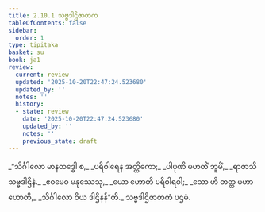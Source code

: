 ```yaml
---
title: 2.10.1 သဗ္ဗဒါဌိဇာတက
tableOfContents: false
sidebar:
  order: 1
type: tipitaka
basket: su
book: ja1
review:
  current: review
  updated: '2025-10-20T22:47:24.523680'
  updated_by: ''
  notes: ''
  history:
  - state: review
    date: '2025-10-20T22:47:24.523680'
    updated_by: ''
    notes: ''
    previous_state: draft
---
```



<DynamicBreadcrumb />


<ReviewStatus review={frontmatter.review} showDetails={true} />

<HypothesisAnnotation frontmatter={frontmatter} />

<Division number="182" book="ja1" e="ch" v="22" p="67">

<Paragraph number="635" type="verses" book="ja1">
_“သိင်္ဂါလော မာနထဒ္ဓေါ စ,_  
_ပရိဝါရေန အတ္ထိကော;_  
_ပါပုဏိ မဟတိံ ဘူမိံ,_  
_ရာဇာသိ သဗ္ဗဒါဌိနံ._  

</Paragraph>

</Division>
<Division number="183" book="ja1" e="ch" v="22" p="67">

<Paragraph number="636" type="verses" book="ja1">
_ဧဝမေဝ မနုဿေသု,_  
_ယော ဟောတိ ပရိဝါရဝါ;_  
_သော ဟိ တတ္ထ မဟာ ဟောတိ,_  
_သိင်္ဂါလော ဝိယ ဒါဌိနန်”တိ._  


</Paragraph>
</Division>

<Paragraph number="637" type="center" book="ja1">
သဗ္ဗဒါဌိဇာတကံ ပဌမံ.
</Paragraph>